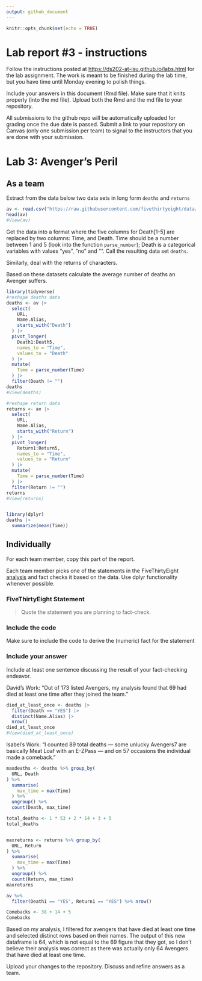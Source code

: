 ```yaml
---
output: github_document
---
```


<!-- README.md is generated from README.Rmd. Please edit the README.Rmd file -->

```r
knitr::opts_chunk$set(echo = TRUE)
```

# Lab report #3 - instructions

Follow the instructions posted at <https://ds202-at-isu.github.io/labs.html> for the lab assignment. The work is meant to be finished during the lab time, but you have time until Monday evening to polish things.

Include your answers in this document (Rmd file). Make sure that it knits properly (into the md file). Upload both the Rmd and the md file to your repository.

All submissions to the github repo will be automatically uploaded for grading once the due date is passed. Submit a link to your repository on Canvas (only one submission per team) to signal to the instructors that you are done with your submission.

# Lab 3: Avenger's Peril

## As a team

Extract from the data below two data sets in long form `deaths` and `returns`

```r
av <- read.csv("https://raw.githubusercontent.com/fivethirtyeight/data/master/avengers/avengers.csv", stringsAsFactors = FALSE)
head(av)
#View(av)
```

Get the data into a format where the five columns for Death[1-5] are replaced by two columns: Time, and Death. Time should be a number between 1 and 5 (look into the function `parse_number`); Death is a categorical variables with values "yes", "no" and "". Call the resulting data set `deaths`.

Similarly, deal with the returns of characters.

Based on these datasets calculate the average number of deaths an Avenger suffers.

```r
library(tidyverse)
#reshape deaths data
deaths <- av |> 
  select(
    URL,
    Name.Alias,
    starts_with("Death")
  ) |> 
  pivot_longer(
    Death1:Death5,
    names_to = "Time",
    values_to = "Death"
  ) |>
  mutate(
    Time = parse_number(Time)
  ) |>
  filter(Death != "")
deaths
#View(deaths)

#reshape return data
returns <- av |> 
  select(
    URL,
    Name.Alias,
    starts_with("Return")
  ) |> 
  pivot_longer(
    Return1:Return5,
    names_to = "Time",
    values_to = "Return"
  ) |>
  mutate(
    Time = parse_number(Time)
  ) |>
  filter(Return != "")
returns
#View(returns)


library(dplyr)
deaths |>
  summarize(mean(Time))
```

## Individually

For each team member, copy this part of the report.

Each team member picks one of the statements in the FiveThirtyEight [analysis](https://fivethirtyeight.com/features/avengers-death-comics-age-of-ultron/) and fact checks it based on the data. Use dplyr functionality whenever possible.

### FiveThirtyEight Statement

> Quote the statement you are planning to fact-check.

### Include the code

Make sure to include the code to derive the (numeric) fact for the statement

### Include your answer

Include at least one sentence discussing the result of your fact-checking endeavor.

David's Work:
"Out of 173 listed Avengers, my analysis found that 69 had died at least one time after they joined the team."
```r
died_at_least_once <- deaths |>
  filter(Death == "YES") |>
  distinct(Name.Alias) |>
  nrow()
died_at_least_once
#View(died_at_least_once)
```

Isabel's Work:
"I counted 89 total deaths — some unlucky Avengers7 are basically Meat Loaf with an E-ZPass — and on 57 occasions the individual made a comeback."

```r
maxdeaths <- deaths %>% group_by(
  URL, Death
) %>% 
  summarise(
    max_time = max(Time)
  ) %>% 
  ungroup() %>% 
  count(Death, max_time)

total_deaths <- 1 * 53 + 2 * 14 + 3 + 5
total_deaths


maxreturns <- returns %>% group_by(
  URL, Return
) %>% 
  summarise(
    max_time = max(Time)
  ) %>% 
  ungroup() %>% 
  count(Return, max_time)
maxreturns

av %>% 
  filter(Death1 == "YES", Return1 == "YES") %>% nrow()

Comebacks <- 38 + 14 + 5
Comebacks
```




Based on my analysis, I filtered for avengers that have died at least one time and selected distinct rows based on their names. The output of this new dataframe is 64, which is not equal to the 69 figure that they got, so I don't believe their analysis was correct as there was actually only 64 Avengers that have died at least one time.

Upload your changes to the repository. Discuss and refine answers as a team.

